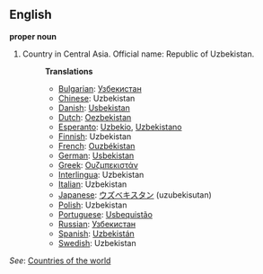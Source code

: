 ==English==

'''proper noun'''

# Country in Central Asia. Official name: Republic of Uzbekistan.
#:'''Translations'''
#:*[[Bulgarian]]: [[Узбекистан]]
#:*[[Chinese]]: Uzbekistan
#:*[[Danish]]: [[Usbekistan]]
#:*[[Dutch]]: [[Oezbekistan]]
#:*[[Esperanto]]: [[Uzbekio]], [[Uzbekistano]]
#:*[[Finnish]]: Uzbekistan
#:*[[French]]: [[Ouzbékistan]]
#:*[[German]]: [[Usbekistan]]
#:*[[Greek]]: [[Ουζμπεκιστάν]]
#:*[[Interlingua]]: Uzbekistan
#:*[[Italian]]: Uzbekistan
#:*[[Japanese]]: [[ウズベキスタン]] (uzubekisutan)
#:*[[Polish]]: Uzbekistan
#:*[[Portuguese]]: [[Usbequistão]]
#:*[[Russian]]: [[Узбекистан]]
#:*[[Spanish]]: [[Uzbekistán]]
#:*[[Swedish]]: Uzbekistan

''See'': [[Countries of the world]]